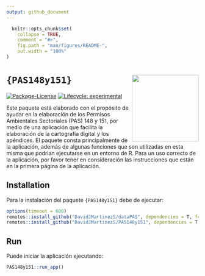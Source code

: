 ```yaml
---
output: github_document
---
```


<!-- README.md is generated from README.Rmd. Please edit that file -->

```r
  knitr::opts_chunk$set(
    collapse = TRUE,
    comment = "#>",
    fig.path = "man/figures/README-",
    out.width = "100%"
)
```
# `{PAS148y151}` <a href='https://github.com/DavidJMartinezS/PAS148y151'><img src='inst/app/www/favicon.ico' align="right" height="175" /></a>

<!-- badges: start -->
[![Package-License](http://img.shields.io/badge/license-GPL--3-brightgreen.svg?style=flat)](http://www.gnu.org/licenses/gpl-3.0.html) 
[![Lifecycle: experimental](https://img.shields.io/badge/lifecycle-experimental-orange.svg)](https://lifecycle.r-lib.org/articles/stages.html#experimental)
<!-- badges: end -->


Este paquete está elaborado con el propósito de ayudar en la elaboración de los Permisos Ambientales Sectoriales (PAS) 148 y 151, por medio de una aplicación que facilita la elaboración de la cartografía digital y los apéndices. 
El paquete consta principalmente de la aplicación, además de algunas funciones que son utilizadas en esta misma que podrian ejecutarse en un entorno de R. 
Para un uso correcto de la aplicación, por favor tener en consideración las instrucciones que están en la primera página de la aplicación. 


## Installation

Para la instalación del paquete `{PAS148y151}` debe de ejecutar:

```r
options(timeout = 600)
remotes::install_github("DavidJMartinezS/dataPAS", dependencies = T, force = T)
remotes::install_github("DavidJMartinezS/PAS148y151", dependencies = T, force = T)
```

## Run

Puede iniciar la aplicación ejecutando:

```r
PAS148y151::run_app()
```

